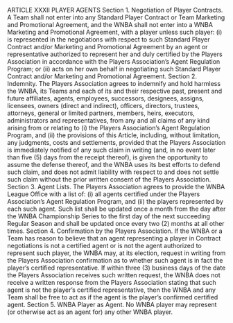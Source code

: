  ARTICLE XXXII
PLAYER AGENTS
Section 1. Negotiation of Player Contracts.
A Team shall not enter into any Standard Player Contract or Team Marketing and
Promotional Agreement, and the WNBA shall not enter into a WNBA Marketing and
Promotional Agreement, with a player unless such player: (i) is represented in the negotiations
with respect to such Standard Player Contract and/or Marketing and Promotional Agreement by
an agent or representative authorized to represent her and duly certified by the Players
Association in accordance with the Players Association's Agent Regulation Program; or (ii) acts
on her own behalf in negotiating such Standard Player Contract and/or Marketing and
Promotional Agreement.
Section 2. Indemnity.
The Players Association agrees to indemnify and hold harmless the WNBA, its
Teams and each of its and their respective past, present and future affiliates, agents, employees,
successors, designees, assigns, licensees, owners (direct and indirect), officers, directors,
trustees, attorneys, general or limited partners, members, heirs, executors, administrators and
representatives, from any and all claims of any kind arising from or relating to (i) the Players
Association's Agent Regulation Program, and (ii) the provisions of this Article, including,
without limitation, any judgments, costs and settlements, provided that the Players Association is
immediately notified of any such claim in writing (and, in no event later than five (5) days from
the receipt thereof), is given the opportunity to assume the defense thereof, and the WNBA uses
its best efforts to defend such claim, and does not admit liability with respect to and does not
settle such claim without the prior written consent of the Players Association.
Section 3. Agent Lists.
The Players Association agrees to provide the WNBA League Office with a list
of: (i) all agents certified under the Players Association's Agent Regulation Program, and (ii) the
players represented by each such agent. Such list shall be updated once a month from the day
after the WNBA Championship Series to the first day of the next succeeding Regular Season and
shall be updated once every two (2) months at all other times.
Section 4. Confirmation by the Players Association.
If the WNBA or a Team has reason to believe that an agent representing a player
in Contract negotiations is not a certified agent or is not the agent authorized to represent such
player, the WNBA may, at its election, request in writing from the Players Association
confirmation as to whether such agent is in fact the player's certified representative. If within
three (3) business days of the date the Players Association receives such written request, the
WNBA does not receive a written response from the Players Association stating that such agent
is not the player's certified representative, then the WNBA and any Team shall be free to act as
if the agent is the player's confirmed certified agent.
Section 5. WNBA Player as Agent.
No WNBA player may represent (or otherwise act as an agent for) any other
WNBA player.
